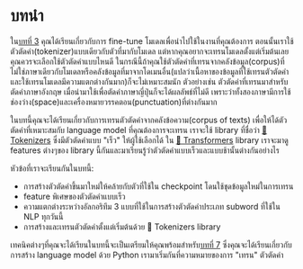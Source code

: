 # บทนำ

<CourseFloatingBanner
    chapter={6}
    classNames="absolute z-10 right-0 top-0"
/>

ใน[บทที่ 3](/course/chapter3) คุณได้เรียนเกี่ยวกับการ fine-tune โมเดลเพื่อนำไปใช้ในงานที่คุณต้องการ ตอนนั้นเราใช้ตัวตัดคำ(tokenizer)แบบเดียวกับตัวที่มากับโมเดล แต่หากคุณอยากจะเทรนโมเดลตั้งแต่เริ่มต้นเลย คุณควรจะเลือกใช้ตัวตัดคำแบบไหนดี
ในกรณีนี้ถ้าคุณใช้ตัวตัดคำที่เทรนจากคลังข้อมูล(corpus)ที่ไม่ใช่ภาษาเดียวกับโมเดลหรือคลังข้อมูลที่มาจากโดเมนอื่น(แปลว่าเนื้อหาของข้อมูลที่ใช้เทรนตัวตัดคำและใช้เทรนโมเดลมีความแตกต่างกันมาก)ก็จะไม่เหมาะสมนัก
ตัวอย่างเช่น ตัวตัดคำที่เทรนมาสำหรับตัดคำภาษาอังกฤษ เมื่อนำมาใช้เพื่อตัดคำภาษาญี่ปุ่นก็จะได้ผลลัพธ์ที่ไม่ดี เพราะว่าทั้งสองภาษามีการใช้ช่องว่าง(space)และเครื่องหมายวรรคตอน(punctuation)ที่ต่างกันมาก


ในบทนี้คุณจะได้เรียนเกี่ยวกับการเทรนตัวตัดคำจากคลังข้อความ(corpus of texts) เพื่อให้ได้ตัวตัดคำที่เหมาะสมกับ language model ที่คุณต้องการจะเทรน
เราจะใช้ library ที่ชื่อว่า [🤗 Tokenizers](https://github.com/huggingface/tokenizers) ซึ่งมีตัวตัดคำแบบ "เร็ว" ให้ผู้ใช้เลือกได้ ใน [🤗 Transformers](https://github.com/huggingface/transformers) library
เราจะมาดู features ต่างๆของ library นี้กันและมาเรียนรู้ว่าตัวตัดคำแบบเร็วและแบบช้านั้นต่างกันอย่างไร


หัวข้อที่เราจะเรียนกันในบทนี้:

* การสร้างตัวตัดคำขึ้นมาใหม่ให้คล้ายกับตัวที่ใช้ใน checkpoint โดนใช้ชุดข้อมูลใหม่ในการเทรน
* feature พิเศษของตัวตัดคำแบบเร็ว
* ความแตกต่างระหว่างอัลกอริทึม 3 แบบที่ใช้ในการสร้างตัวตัดคำประเภท subword ที่ใช้ใน NLP ทุกวันนี้
* การสร้างและเทรนตัวตัดคำตั้งแต่เริ่มต้นด้วย 🤗 Tokenizers library

เทคนิคต่างๆที่คุณจะได้เรียนในบทนี้จะเป็นเตรียมให้คุณพร้อมสำหรับ[บทที่ 7](/course/chapter7/6) ซึ่งคุณจะได้เรียนเกี่ยวกับการสร้าง language model ด้วย Python
เรามาเริ่มกันที่ความหมายของการ "เทรน" ตัวตัดคำ